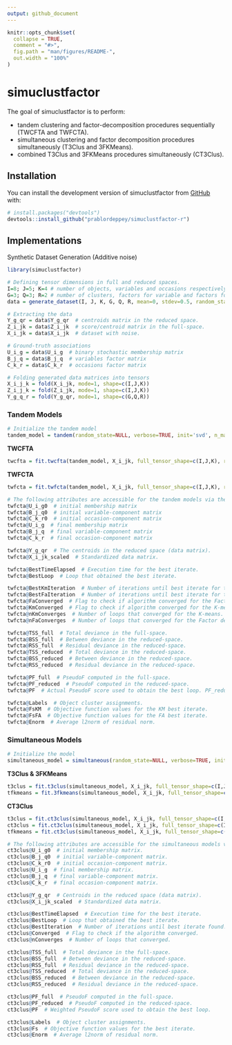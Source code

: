 ```yaml
---
output: github_document
---
```


<!-- README.md is generated from README.Rmd. Please edit that file -->

```r
knitr::opts_chunk$set(
  collapse = TRUE,
  comment = "#>",
  fig.path = "man/figures/README-",
  out.width = "100%"
)
```

# simuclustfactor

<!-- badges: start -->
<!-- badges: end -->

The goal of simuclustfactor is to perform:

* tandem clustering and factor-decomposition procedures sequentially (TWCFTA and TWFCTA).
* simultaneous clustering and factor decomposition procedures simultaneously (T3Clus and 3FKMeans).
* combined T3Clus and 3FKMeans procedures simultaneously (CT3Clus).

## Installation

You can install the development version of simuclustfactor from [GitHub](https://github.com/prablordeppey/simuclustfactor-r) with:

``` r
# install.packages("devtools")
devtools::install_github("prablordeppey/simuclustfactor-r")
```

## Implementations

Synthetic Dataset Generation (Additive noise)

``` r
library(simuclustfactor)

# Defining tensor dimensions in full and reduced spaces.
I=8; J=5; K=4 # number of objects, variables and occasions respectively.
G=3; Q=3; R=2 # number of clusters, factors for variable and factors for occasion respectively.
data = generate_dataset(I, J, K, G, Q, R, mean=0, stdev=0.5, random_state=0)  # generate synthetic dataset with noise level 0.5. 

# Extracting the data
Y_g_qr = data$Y_g_qr  # centroids matrix in the reduced space.
Z_i_jk = data$Z_i_jk  # score/centroid matrix in the full-space.
X_i_jk = data$X_i_jk  # dataset with noise.

# Ground-truth associations
U_i_g = data$U_i_g  # binary stochastic membership matrix
B_j_q = data$B_j_q  # variables factor matrix
C_k_r = data$C_k_r  # occasions factor matrix

# Folding generated data matrices into tensors
X_i_j_k = fold(X_i_jk, mode=1, shape=c(I,J,K))
Z_i_j_k = fold(Z_i_jk, mode=1, shape=c(I,J,K))
Y_g_q_r = fold(Y_g_qr, mode=1, shape=c(G,Q,R))

```

### Tandem Models

``` r
# Initialize the tandem model
tandem_model = tandem(random_state=NULL, verbose=TRUE, init='svd', n_max_iter=10, n_loops=10, tol=1e-5, U_i_g=NULL, B_j_q=NULL, C_k_r=NULL)
```

**TWCFTA**
``` r
twcfta = fit.twcfta(tandem_model, X_i_jk, full_tensor_shape=c(I,J,K), reduced_tensor_shape=c(G,Q,R))
```

**TWFCTA**
``` r
twfcta = fit.twfcta(tandem_model, X_i_jk, full_tensor_shape=c(I,J,K), reduced_tensor_shape=c(G,Q,R))

# The following attributes are accessible for the tandem models via the '@' operator
twfcta@U_i_g0  # initial membership matrix
twfcta@B_j_q0  # initial variable-component matrix
twfcta@C_k_r0  # initial occasion-component matrix
twfcta@U_i_g  # final membership matrix
twfcta@B_j_q  # final variable-component matrix
twfcta@C_k_r  # final occasion-component matrix

twfcta@Y_g_qr  # The centroids in the reduced space (data matrix).
twfcta@X_i_jk_scaled  # Standardized data matrix.

twfcta@BestTimeElapsed  # Execution time for the best iterate.
twfcta@BestLoop  # Loop that obtained the best iterate.

twfcta@BestKmIteration  # Number of iterations until best iterate for the K-means.
twfcta@BestFaIteration  # Number of iterations until best iterate for the FA.
twfcta@FaConverged  # Flag to check if algorithm converged for the Factor decomposition.
twfcta@KmConverged  # Flag to check if algorithm converged for the K-means.
twfcta@nKmConverges  # Number of loops that converged for the K-means.
twfcta@nFaConverges  # Number of loops that converged for the Factor decomposition.

twfcta@TSS_full  # Total deviance in the full-space.
twfcta@BSS_full  # Between deviance in the reduced-space.
twfcta@RSS_full  # Residual deviance in the reduced-space.
twfcta@TSS_reduced  # Total deviance in the reduced-space.
twfcta@BSS_reduced  # Between deviance in the reduced-space.
twfcta@RSS_reduced  # Residual deviance in the reduced-space.

twfcta@PF_full  # PseudoF computed in the full-space.
twfcta@PF_reduced  # PseudoF computed in the reduced-space.
twfcta@PF  # Actual PseudoF score used to obtain the best loop. PF_reduced for twfcta and PF_full twcfta.

twfcta@Labels  # Object cluster assignments.
twfcta@FsKM  # Objective function values for the KM best iterate.
twfcta@FsFA  # Objective function values for the FA best iterate.
twfcta@Enorm  # Average l2norm of residual norm.
```

### Simultaneous Models

``` r
# Initialize the model
simultaneous_model = simultaneous(random_state=NULL, verbose=TRUE, init='svd', n_max_iter=10, n_loops=10, tol=1e-5, U_i_g=NULL, B_j_q=NULL, C_k_r=NULL)
```

**T3Clus \& 3FKMeans**
``` r
t3clus = fit.t3clus(simultaneous_model, X_i_jk, full_tensor_shape=c(I,J,K), reduced_tensor_shape=c(G,Q,R))
tfkmeans = fit.3fkmeans(simultaneous_model, X_i_jk, full_tensor_shape=c(I,J,K), reduced_tensor_shape=c(G,Q,R))
```

**CT3Clus**
``` r
t3clus = fit.ct3clus(simultaneous_model, X_i_jk, full_tensor_shape=c(I,J,K), reduced_tensor_shape=c(G,Q,R), alpha=1)
ct3clus = fit.ct3clus(simultaneous_model, X_i_jk, full_tensor_shape=c(I,J,K), reduced_tensor_shape=c(G,Q,R), alpha=0.5)
tfkmeans = fit.ct3clus(simultaneous_model, X_i_jk, full_tensor_shape=c(I,J,K), reduced_tensor_shape=c(G,Q,R), alpha=0)

# The following attributes are accessible for the simultaneous models via the '@' operator
ct3clus@U_i_g0  # initial membership matrix.
ct3clus@B_j_q0  # initial variable-component matrix.
ct3clus@C_k_r0  # initial occasion-component matrix.
ct3clus@U_i_g  # final membership matrix.
ct3clus@B_j_q  # final variable-component matrix.
ct3clus@C_k_r  # final occasion-component matrix.

ct3clus@Y_g_qr  # Centroids in the reduced space (data matrix).
ct3clus@X_i_jk_scaled  # Standardized data matrix.

ct3clus@BestTimeElapsed  # Execution time for the best iterate.
ct3clus@BestLoop  # Loop that obtained the best iterate.
ct3clus@BestIteration  # Number of iterations until best iterate found.
ct3clus@Converged  # Flag to check if the algorithm converged.
ct3clus@nConverges  # Number of loops that converged.

ct3clus@TSS_full  # Total deviance in the full-space.
ct3clus@BSS_full  # Between deviance in the reduced-space.
ct3clus@RSS_full  # Residual deviance in the reduced-space.
ct3clus@TSS_reduced  # Total deviance in the reduced-space.
ct3clus@BSS_reduced  # Between deviance in the reduced-space.
ct3clus@RSS_reduced  # Residual deviance in the reduced-space.

ct3clus@PF_full  # PseudoF computed in the full-space.
ct3clus@PF_reduced  # PseudoF computed in the reduced-space.
ct3clus@PF  # Weighted PseudoF score used to obtain the best loop.

ct3clus@Labels  # Object cluster assignments.
ct3clus@Fs  # Objective function values for the best iterate.
ct3clus@Enorm  # Average l2norm of residual norm.
```
